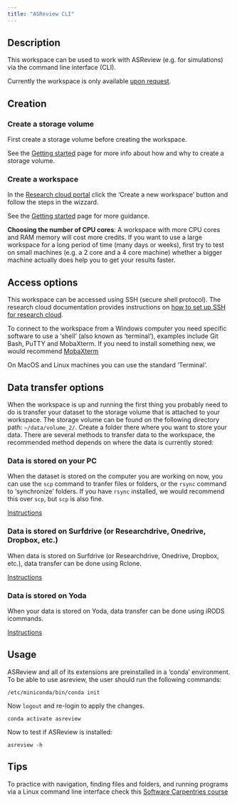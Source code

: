 ```yaml
--- 
title: "ASReview CLI"
---
```


## Description
This workspace can be used to work with ASReview (e.g. for simulations) via the command line interface (CLI).

Currently the workspace is only available [upon request](../contact.qmd).

## Creation

### Create a storage volume
First create a storage volume before creating the workspace.

See the [Getting started](../getting-started.qmd#create-storage-volume) page for more info about how and why to create a storage volume.

### Create a workspace

In the [Research cloud portal](https://surfresearchcloud.nl) click the 'Create a new workspace' button and follow the steps in the wizzard.

See the [Getting started](../getting-started.qmd#create-a-workspace) page for more guidance.

**Choosing the number of CPU cores**: A workspace with more CPU cores and RAM memory will cost more credits. If you want to use a large workspace for a long period of time (many days or weeks), first try to test on small machines (e.g. a 2 core and a 4 core machine) whether a bigger machine actually does help you to get your results faster.

## Access options
This workspace can be accessed using SSH (secure shell protocol). The research cloud documentation provides instructions on [how to set up SSH for research cloud](https://servicedesk.surf.nl/wiki/display/WIKI/Log+in+to+your+workspace#Logintoyourworkspace-AccessaworkspacewithSSH).

To connect to the workspace from a Windows computer you need specific software to use a 'shell' (also known as 'terminal'), examples include Git Bash, PuTTY and MobaXterm. If you need to install something new, we would recommend [MobaXterm](https://mobaxterm.mobatek.net/)

On MacOS and Linux machines you can use the standard 'Terminal'.

## Data transfer options

When the workspace is up and running the first thing you probably need to do is transfer your dataset to the storage volume that is attached to your workspace. The storage volume can be found on the following directory path: `~/data/volume_2/`. Create a folder there where you want to store your data. There are several methods to transfer data to the workspace, the recommended method depends on where the data is currently stored:

### Data is stored on your PC
When the dataset is stored on the computer you are working on now, you can use the `scp` command to tranfer files or folders, or the `rsync` command to 'synchronize' folders. If you have `rsync` installed, we would recommend this over `scp`, but `scp` is also fine.

[Instructions](../manuals/ssh-data-transfer-methods.qmd)

### Data is stored on Surfdrive (or Researchdrive, Onedrive, Dropbox, etc.)
When data is stored on Surfdrive (or Researchdrive, Onedrive, Dropbox, etc.), data transfer can be done using Rclone.

[Instructions](../manuals/rclone-researchcloud.qmd)

### Data is stored on Yoda

When your data is stored on Yoda, data transfer can be done using iRODS icommands.

[Instructions](../manuals/icommands.qmd)


## Usage

ASReview and all of its extensions are preinstalled in a 'conda' environment. To be able to use asreview, the user should run the following commands:

`/etc/miniconda/bin/conda init`

Now `logout` and re-login to apply the changes.

`conda activate asreview`

Now to test if ASReview is installed:

`asreview -h`

## Tips

To practice with navigation, finding files and folders, and running programs via a Linux command line interface check this [Software Carpentries course](https://swcarpentry.github.io/shell-novice/)
